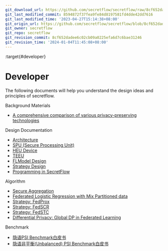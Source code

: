 ```yaml
---
git_download_url: https://github.com/secretflow/secretflow/raw/8cf652dadee6c02cb09a0225efa6d7c6bae31246/docs/developer/index.rst
git_last_modified_commit: 8594872f37fea9fe84d8197581fd4dde42dd7616
git_last_modified_time: '2023-04-27T15:14:38+08:00'
git_origin_url: https://github.com/secretflow/secretflow/blob/8cf652dadee6c02cb09a0225efa6d7c6bae31246/docs/developer/index.rst
git_owner: secretflow
git_repo: secretflow
git_revision_commit: 8cf652dadee6c02cb09a0225efa6d7c6bae31246
git_revision_time: '2024-01-04T11:45:08+08:00'
---
```


:target{#developer}

# <Target id="id1" />Developer

The following documents will help you understand the design ideas and principles of secretflow.

<TableOfContents>


  <p className="caption">
    Background Materials
  </p>

  - [A comprehensive comparison of various privacy-preserving technologies](https://www.yuque.com/secret-flow/admin/exgixt72drdvdsy3)
</TableOfContents>

<TableOfContents>


  <p className="caption">
    Design Documentation
  </p>

  - [Architecture](design/architecture.mdx)
  - [SPU (Secure Processing Unit)](design/spu.mdx)
  - [HEU Device](design/heu.mdx)
  - [TEEU](design/teeu.mdx)
  - [FLModel Design](design/flmodel.mdx)
  - [Strategy Design](design/strategy.mdx)
  - [Programming in SecretFlow](design/programming_in_secretflow.mdx)
</TableOfContents>

<TableOfContents>


  <p className="caption">
    Algorithm
  </p>

  - [Secure Aggregation](algorithm/secure_aggregation.mdx)
  - [Federated Logistic Regression with Mix Partitioned data](algorithm/mix_lr.mdx)
  - [Strategy: FedProx](algorithm/federated_learning/fed_prox.mdx)
  - [Strategy: FedSCR](algorithm/federated_learning/fed_scr.mdx)
  - [Strategy: FedSTC](algorithm/federated_learning/fed_stc.mdx)
  - [Differential Privacy: Global DP in Federated Learning](algorithm/differential_privacy/GlobalDP.mdx)
</TableOfContents>

<TableOfContents>


  <p className="caption">
    Benchmark
  </p>

  - [隐语PSI Benchmark白皮书](benchmark/psi_benchmark.mdx)
  - [隐语非平衡(Unbalanced) PSI Benchmark白皮书](benchmark/ubpsi_benchmark.mdx)
</TableOfContents>

